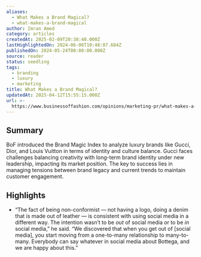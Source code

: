 ```yaml
---
aliases:
  - What Makes a Brand Magical?
  - what-makes-a-brand-magical
author: Imran Amed
category: articles
createdAt: 2025-02-09T20:38:40.000Z
lastHighlightedOn: 2024-06-06T10:48:07.684Z
publishedOn: 2024-05-24T00:00:00.000Z
source: reader
status: seedling
tags:
  - branding
  - luxury
  - marketing
title: What Makes a Brand Magical?
updatedAt: 2025-04-12T15:55:15.000Z
url: >-
  https://www.businessoffashion.com/opinions/marketing-pr/what-makes-a-brand-magical/
---
```

## Summary

BoF introduced the Brand Magic Index to analyze luxury brands like Gucci, Dior, and Louis Vuitton in terms of identity and culture balance. Gucci faces challenges balancing creativity with long-term brand identity under new leadership, impacting its market position. The key to success lies in managing tensions between brand legacy and current trends to maintain customer engagement.

## Highlights

- “The fact of being non-conformist — not having a logo, doing a denim that is made out of leather — is consistent with using social media in a different way. The intention wasn’t to be _out_ of social media or to be _in_ social media,” he said. “We discovered that when you get out of [social media], you start moving from a one-to-many relationship to many-to-many. Everybody can say whatever in social media about Bottega, and we are happy about this.”
